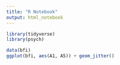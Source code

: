 ```yaml
---
title: "R Notebook"
output: html_notebook
---
```



```r
library(tidyverse)
library(psych)
```


```r
data(bfi)
ggplot(bfi, aes(A1, A5)) + geom_jitter()
```
